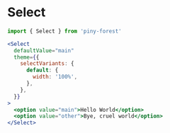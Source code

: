 
# Select

```js
import { Select } from 'piny-forest'
```

```jsx live
<Select
  defaultValue="main"
  theme={{
    selectVariants: {
      default: {
        width: '100%',
      },
    },
  }}
>
  <option value="main">Hello World</option>
  <option value="other">Bye, cruel world</option>
</Select>
```
